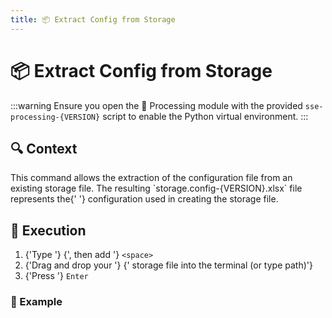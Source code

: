 ```yaml
---
title: 📦 Extract Config from Storage
---
```




# 📦 Extract <ExcelIcon /> Config from <StorageIcon /> Storage

<Fragment>

:::warning
Ensure you open the 🧮 Processing module with the
provided <code>sse-processing-{VERSION}</code> script to enable
the <PythonIcon /> Python virtual environment.
:::

</Fragment>

## 🔍 Context

<Fragment>
  This command allows the extraction of the <ExcelIcon /> configuration file
  from an existing <StorageIcon /> storage file.
</Fragment>

<Fragment>
  The resulting `storage.config-{VERSION}.xlsx` file represents the{' '}
  <ExcelIcon /> configuration used in creating the <StorageIcon /> storage file.
</Fragment>

## 🚀 Execution

<ol>
  <li>
    {'Type '}
    <ExtractCommandInline />
    {', then add '}
    <code>&lt;space&gt;</code>
  </li>
  <li>
    {'Drag and drop your '}
    <StorageIcon />
    {' storage file into the terminal (or type path)'}
  </li>
  <li>
    {'Press '}
    <code>Enter</code>
  </li>
</ol>

### 📝 Example

<ExtractCommandBlock />
